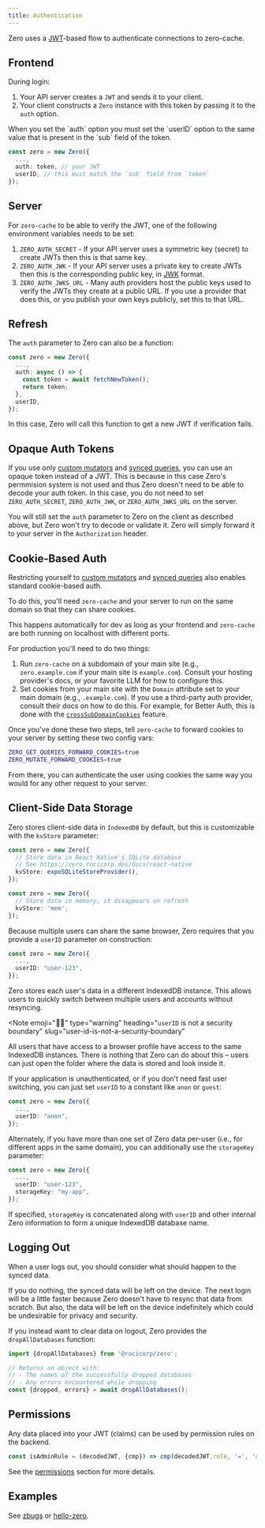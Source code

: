 ```yaml
---
title: Authentication
---
```


Zero uses a [JWT](https://jwt.io/)-based flow to authenticate connections to zero-cache.

## Frontend

During login:

1. Your API server creates a `JWT` and sends it to your client.
2. Your client constructs a `Zero` instance with this token by passing it to the `auth` option.

<Note type="note" slug="user-id">
  When you set the `auth` option you must set the `userID` option to the same
  value that is present in the `sub` field of the token.
</Note>

```ts
const zero = new Zero({
  ...,
  auth: token, // your JWT
  userID, // this must match the `sub` field from `token`
});
```

## Server

For `zero-cache` to be able to verify the JWT, one of the following environment variables needs to be set:

1. `ZERO_AUTH_SECRET` - If your API server uses a symmetric key (secret) to create JWTs then this is that same key.
2. `ZERO_AUTH_JWK` - If your API server uses a private key to create JWTs then this is the corresponding public key, in [JWK](https://datatracker.ietf.org/doc/html/rfc7517) format.
3. `ZERO_AUTH_JWKS_URL` - Many auth providers host the public keys used to verify the JWTs they create at a public URL. If you use a provider that does this, or you publish your own keys publicly, set this to that URL.

## Refresh

The `auth` parameter to Zero can also be a function:

```ts
const zero = new Zero({
  ...,
  auth: async () => {
    const token = await fetchNewToken();
    return token;
  },
  userID,
});
```

In this case, Zero will call this function to get a new JWT if verification fails.

## Opaque Auth Tokens

If you use only [custom mutators](/docs/custom-mutators) and [synced queries](/docs/synced-queries), you can use an opaque token instead of a JWT. This is because in this case Zero's permmision system is not used and thus Zero doesn't need to be able to decode your auth token. In this case, you do not need to set `ZERO_AUTH_SECRET`, `ZERO_AUTH_JWK`, or `ZERO_AUTH_JWKS_URL` on the server.

You will still set the `auth` parameter to Zero on the client as described above, but Zero won't try to decode or validate it. Zero will simply forward it to your server in the `Authorization` header.

## Cookie-Based Auth

Restricting yourself to [custom mutators](/docs/custom-mutators) and [synced queries](/docs/synced-queries) also enables standard cookie-based auth.

To do this, you'll need `zero-cache` and your server to run on the same domain so that they can share cookies.

This happens automatically for dev as long as your frontend and `zero-cache` are both running on localhost with different ports.

For production you'll need to do two things:

1. Run `zero-cache` on a subdomain of your main site (e.g., `zero.example.com` if your main site is `example.com`). Consult your hosting provider's docs, or your favorite LLM for how to configure this.
2. Set cookies from your main site with the `Domain` attribute set to your main domain (e.g., `.example.com`). If you use a third-party auth provider, consult their docs on how to do this. For example, for Better Auth, this is done with the [`crossSubDomainCookies`](https://www.better-auth.com/docs/concepts/cookies#cross-subdomain-cookies) feature.

Once you've done these two steps, tell `zero-cache` to forward cookies to your server by setting these two config vars:

```bash
ZERO_GET_QUERIES_FORWARD_COOKIES=true
ZERO_MUTATE_FORWARD_COOKIES=true
```

From there, you can authenticate the user using cookies the same way you would for any other request to your server.

## Client-Side Data Storage

Zero stores client-side data in `IndexedDB` by default, but this is customizable with the `kvStore` parameter:

```ts
const zero = new Zero({
  // Store data in React Native's SQLite database
  // See https://zero.rocicorp.dev/docs/react-native
  kvStore: expoSQLiteStoreProvider(),
});

const zero = new Zero({
  // Store data in memory, it disappears on refresh
  kvStore: 'mem',
});
```

Because multiple users can share the same browser, Zero requires that you provide a `userID` parameter on construction:

```ts
const zero = new Zero({
  ...,
  userID: "user-123",
});
```

Zero stores each user's data in a different IndexedDB instance. This allows users to quickly switch between multiple users and accounts without resyncing.

<Note
  emoji="🧑‍🏫"
  type="warning"
  heading="`userID` is not a security boundary"
  slug="user-id-is-not-a-security-boundary"
>
  All users that have access to a browser profile have access to the same
  IndexedDB instances. There is nothing that Zero can do about this – users can
  just open the folder where the data is stored and look inside it.
</Note>

If your application is unauthenticated, or if you don't need fast user switching, you can just set `userID` to a constant like `anon` or `guest`:

```ts
const zero = new Zero({
  ...,
  userID: "anon",
});
```

Alternately, if you have more than one set of Zero data per-user (i.e., for different apps in the same domain), you can additionally use the `storageKey` parameter:

```ts
const zero = new Zero({
  ...,
  userID: "user-123",
  storageKey: "my-app",
});
```

If specified, `storageKey` is concatenated along with `userID` and other internal Zero information to form a unique IndexedDB database name.

<ImageLightbox
  src="/images/auth/indexeddb.png"
  caption="Zero's IndexedDB databases are prefixed with 'rep' or 'replicache' because ... well because we haven't fixed this yet."
/>

## Logging Out

When a user logs out, you should consider what should happen to the synced data.

If you do nothing, the synced data will be left on the device. The next login will be a little faster because Zero doesn't have to resync that data from scratch. But also, the data will be left on the device indefinitely which could be undesirable for privacy and security.

If you instead want to clear data on logout, Zero provides the `dropAllDatabases` function:

```ts
import {dropAllDatabases} from '@rocicorp/zero';

// Returns an object with:
// - The names of the successfully dropped databases
// - Any errors encountered while dropping
const {dropped, errors} = await dropAllDatabases();
```

## Permissions

Any data placed into your JWT (claims) can be used by permission rules on the backend.

```ts
const isAdminRule = (decodedJWT, {cmp}) => cmp(decodedJWT.role, '=', 'admin');
```

See the [permissions](/docs/permissions) section for more details.

## Examples

See [zbugs](/docs/samples#zbugs) or [hello-zero](/docs/samples#hello-zero).
